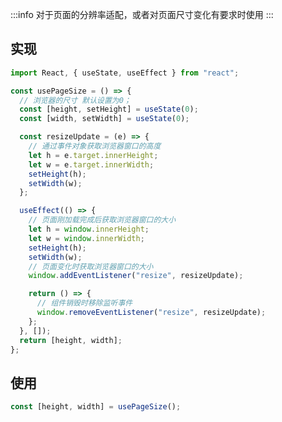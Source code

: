 :::info
对于页面的分辨率适配，或者对页面尺寸变化有要求时使用
:::

## 实现

```jsx
import React, { useState, useEffect } from "react";

const usePageSize = () => {
  // 浏览器的尺寸 默认设置为0；
  const [height, setHeight] = useState(0);
  const [width, setWidth] = useState(0);

  const resizeUpdate = (e) => {
    // 通过事件对象获取浏览器窗口的高度
    let h = e.target.innerHeight;
    let w = e.target.innerWidth;
    setHeight(h);
    setWidth(w);
  };

  useEffect(() => {
    // 页面刚加载完成后获取浏览器窗口的大小
    let h = window.innerHeight;
    let w = window.innerWidth;
    setHeight(h);
    setWidth(w);
    // 页面变化时获取浏览器窗口的大小
    window.addEventListener("resize", resizeUpdate);

    return () => {
      // 组件销毁时移除监听事件
      window.removeEventListener("resize", resizeUpdate);
    };
  }, []);
  return [height, width];
};
```

## 使用

```jsx
const [height, width] = usePageSize();
```
